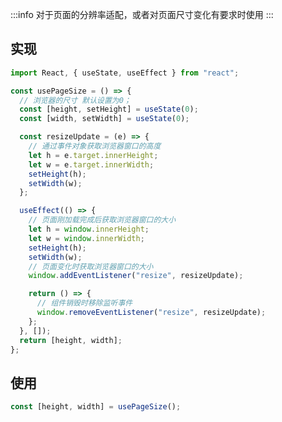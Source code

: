 :::info
对于页面的分辨率适配，或者对页面尺寸变化有要求时使用
:::

## 实现

```jsx
import React, { useState, useEffect } from "react";

const usePageSize = () => {
  // 浏览器的尺寸 默认设置为0；
  const [height, setHeight] = useState(0);
  const [width, setWidth] = useState(0);

  const resizeUpdate = (e) => {
    // 通过事件对象获取浏览器窗口的高度
    let h = e.target.innerHeight;
    let w = e.target.innerWidth;
    setHeight(h);
    setWidth(w);
  };

  useEffect(() => {
    // 页面刚加载完成后获取浏览器窗口的大小
    let h = window.innerHeight;
    let w = window.innerWidth;
    setHeight(h);
    setWidth(w);
    // 页面变化时获取浏览器窗口的大小
    window.addEventListener("resize", resizeUpdate);

    return () => {
      // 组件销毁时移除监听事件
      window.removeEventListener("resize", resizeUpdate);
    };
  }, []);
  return [height, width];
};
```

## 使用

```jsx
const [height, width] = usePageSize();
```
